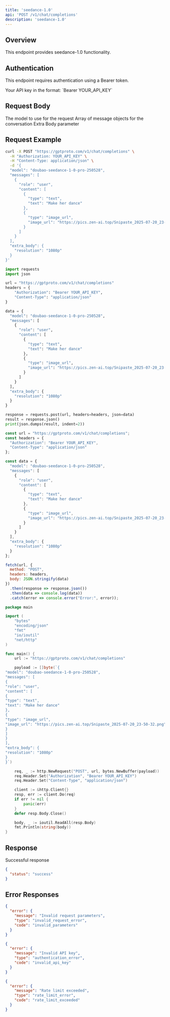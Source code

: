 ```yaml
---
title: 'seedance-1.0'
api: 'POST /v1/chat/completions'
description: 'seedance-1.0'
---
```


## Overview

This endpoint provides seedance-1.0 functionality.

## Authentication

This endpoint requires authentication using a Bearer token.

<ParamField header="Authorization" type="string" required>
  Your API key in the format: `Bearer YOUR_API_KEY`
</ParamField>

## Request Body

<ParamField body="model" type="string" required>
  The model to use for the request
</ParamField>

<ParamField body="messages" type="array" required>
  Array of message objects for the conversation
</ParamField>

<ParamField body="extra_body" type="object" >
  Extra Body parameter
</ParamField>

## Request Example

<CodeGroup>

```bash cURL
curl -X POST "https://gptproto.com/v1/chat/completions" \
  -H "Authorization: YOUR_API_KEY" \
  -H "Content-Type: application/json" \
  -d '{
  "model": "doubao-seedance-1-0-pro-250528",
  "messages": [
    {
      "role": "user",
      "content": [
        {
          "type": "text",
          "text": "Make her dance"
        },
        {
          "type": "image_url",
          "image_url": "https://pics.zen-ai.top/Snipaste_2025-07-20_23-50-32.png"
        }
      ]
    }
  ],
  "extra_body": {
    "resolution": "1080p"
  }
}'
```

```python Python
import requests
import json

url = "https://gptproto.com/v1/chat/completions"
headers = {
    "Authorization": "Bearer YOUR_API_KEY",
    "Content-Type": "application/json"
}

data = {
  "model": "doubao-seedance-1-0-pro-250528",
  "messages": [
    {
      "role": "user",
      "content": [
        {
          "type": "text",
          "text": "Make her dance"
        },
        {
          "type": "image_url",
          "image_url": "https://pics.zen-ai.top/Snipaste_2025-07-20_23-50-32.png"
        }
      ]
    }
  ],
  "extra_body": {
    "resolution": "1080p"
  }
}

response = requests.post(url, headers=headers, json=data)
result = response.json()
print(json.dumps(result, indent=2))
```

```javascript JavaScript
const url = "https://gptproto.com/v1/chat/completions";
const headers = {
  "Authorization": "Bearer YOUR_API_KEY",
  "Content-Type": "application/json"
};

const data = {
  "model": "doubao-seedance-1-0-pro-250528",
  "messages": [
    {
      "role": "user",
      "content": [
        {
          "type": "text",
          "text": "Make her dance"
        },
        {
          "type": "image_url",
          "image_url": "https://pics.zen-ai.top/Snipaste_2025-07-20_23-50-32.png"
        }
      ]
    }
  ],
  "extra_body": {
    "resolution": "1080p"
  }
};

fetch(url, {
  method: "POST",
  headers: headers,
  body: JSON.stringify(data)
})
  .then(response => response.json())
  .then(data => console.log(data))
  .catch(error => console.error("Error:", error));
```

```go Go
package main

import (
    "bytes"
    "encoding/json"
    "fmt"
    "io/ioutil"
    "net/http"
)

func main() {
    url := "https://gptproto.com/v1/chat/completions"

    payload := []byte(`{
"model": "doubao-seedance-1-0-pro-250528",
"messages": [
{
"role": "user",
"content": [
{
"type": "text",
"text": "Make her dance"
},
{
"type": "image_url",
"image_url": "https://pics.zen-ai.top/Snipaste_2025-07-20_23-50-32.png"
}
]
}
],
"extra_body": {
"resolution": "1080p"
}
}`)

    req, _ := http.NewRequest("POST", url, bytes.NewBuffer(payload))
    req.Header.Set("Authorization", "Bearer YOUR_API_KEY")
    req.Header.Set("Content-Type", "application/json")

    client := &http.Client{}
    resp, err := client.Do(req)
    if err != nil {
        panic(err)
    }
    defer resp.Body.Close()

    body, _ := ioutil.ReadAll(resp.Body)
    fmt.Println(string(body))
}
```

</CodeGroup>

## Response

<ResponseField name="Success" type="200">
  Successful response

```json
{
  "status": "success"
}
```
</ResponseField>

## Error Responses

<ResponseExample>

```json 400 - Bad Request
{
  "error": {
    "message": "Invalid request parameters",
    "type": "invalid_request_error",
    "code": "invalid_parameters"
  }
}
```

```json 401 - Unauthorized
{
  "error": {
    "message": "Invalid API key",
    "type": "authentication_error",
    "code": "invalid_api_key"
  }
}
```

```json 429 - Rate Limit Exceeded
{
  "error": {
    "message": "Rate limit exceeded",
    "type": "rate_limit_error",
    "code": "rate_limit_exceeded"
  }
}
```

</ResponseExample>

